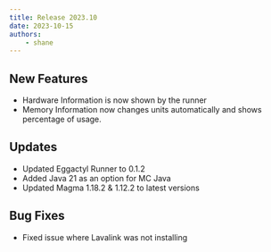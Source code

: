 ```yaml
---
title: Release 2023.10
date: 2023-10-15
authors:
    - shane
---
```


## New Features
- Hardware Information is now shown by the runner
- Memory Information now changes units automatically and shows percentage of usage.

## Updates
- Updated Eggactyl Runner to 0.1.2
- Added Java 21 as an option for MC Java
- Updated Magma 1.18.2 & 1.12.2 to latest versions

## Bug Fixes
- Fixed issue where Lavalink was not installing
